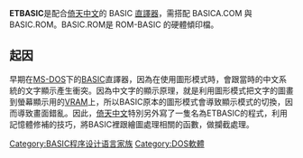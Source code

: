 {{Unreferenced|time=2021-06-21T14:59:03+00:00}}
{{noteTA
|G1=IT
}}
'''ETBASIC'''是配合[[倚天中文系統|倚天中文]]的 BASIC [[直譯器|直譯器]]，需搭配 BASICA.COM 與 BASIC.ROM。BASIC.ROM是 ROM-BASIC 的硬體傾印檔。

== 起因 ==
早期在[[MS-DOS|MS-DOS]]下的[[BASIC|BASIC]]直譯器，因為在使用圖形模式時，會跟當時的中文系統的文字顯示產生衝突。因為中文字的顯示原理，就是利用圖形模式把文字的圖畫到螢幕顯示用的[[VRAM|VRAM]]上，所以BASIC原本的圖形模式會導致顯示模式的切換，因而導致畫面錯亂。因此，[[倚天中文系統|倚天中文]]特別另外寫了一隻名為ETBASIC的程式，利用記憶體修補的技巧，將BASIC裡跟繪圖處理相關的函數，做攔截處理。

{{compu-stub}}

{{程序设计语言|ETBASIC}}
{{BASIC}}

[[Category:BASIC程序设计语言家族|Category:BASIC程序设计语言家族]]
[[Category:DOS軟體|Category:DOS軟體]]
